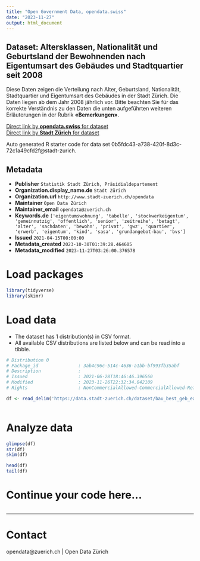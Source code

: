 ```yaml
---
title: "Open Government Data, opendata.swiss"
date: "2023-11-27"
output: html_document
---
```


## Dataset: Altersklassen, Nationalität und Geburtsland der Bewohnenden nach Eigentumsart des Gebäudes und Stadtquartier seit 2008

Diese Daten zeigen die Verteilung nach Alter, Geburtsland, Nationalität, Stadtquartier und Eigentumsart des Gebäudes in der Stadt Zürich. Die Daten liegen ab dem Jahr 2008 jährlich vor.
Bitte beachten Sie für das korrekte Verständnis zu den Daten die unten aufgeführten weiteren Erläuterungen in der Rubrik **«Bemerkungen»**.



[Direct link by **opendata.swiss** for dataset](https://opendata.swiss/de/dataset/altersklassen-nationalitat-und-geburtsland-der-bewohnenden-nach-eigentumsart-des-gebaudes-2008)<br>
[Direct link by **Stadt Zürich** for dataset](https://data.stadt-zuerich.ch/dataset/bau_best_geb_ea_pers_altersgruppe_quartier_jahr_od6983)

Auto generated R starter code for data set 0b5fdc43-a738-420f-8d3c-72c1a49cfd2f@stadt-zurich.

## Metadata

- **Publisher** `Statistik Stadt Zürich, Präsidialdepartement`
- **Organization.display_name.de** `Stadt Zürich`
- **Organization.url** `http://www.stadt-zuerich.ch/opendata`
- **Maintainer** `Open Data Zürich`
- **Maintainer_email** `opendata@zuerich.ch`
- **Keywords.de** `['eigentumswohnung', 'tabelle', 'stockwerkeigentum', 'gemeinnutzig', 'offentlich', 'senior', 'zeitreihe', 'betagt', 'alter', 'sachdaten', 'bewohn', 'privat', 'gwz', 'quartier', 'erwerb', 'eigentum', 'kind', 'sasa', 'grundangebot-bau', 'bvs']`
- **Issued** `2021-04-15T00:00:00`
- **Metadata_created** `2023-10-30T01:39:28.464605`
- **Metadata_modified** `2023-11-27T03:26:00.376578`


# Load packages

```r

library(tidyverse)
library(skimr)

```

# Load data

-   The dataset has 1 distribution(s) in CSV format.
-   All available CSV distributions are listed below and can be read into a tibble.

```r

# Distribution 0
# Package_id               : 3ab4c96c-514c-4636-a1bb-bf993fb35abf
# Description              : 
# Issued                   : 2021-06-28T18:46:46.396560
# Modified                 : 2023-11-26T22:32:34.042109
# Rights                   : NonCommercialAllowed-CommercialAllowed-ReferenceNotRequired

df <- read_delim('https://data.stadt-zuerich.ch/dataset/bau_best_geb_ea_pers_altersgruppe_quartier_jahr_od6983/download/BAU698OD6983.csv')



```

# Analyze data

```r

glimpse(df)
str(df)
skim(df)

head(df)
tail(df)

```

# Continue your code here...

```r

```

------------------------------------------------------------------------

# Contact

opendata@zuerich.ch | Open Data Zürich
